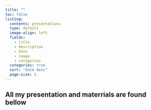```yaml
---
title: ""
toc: false
listing:
  contents: presentations
  type: default
  image-align: left
  fields: 
    - title
    - description
    - date
    - image
    - categories
  categories: true
  sort: "date desc"
  page-size: 5
---
```


## All my presentation and materrials are found bellow

